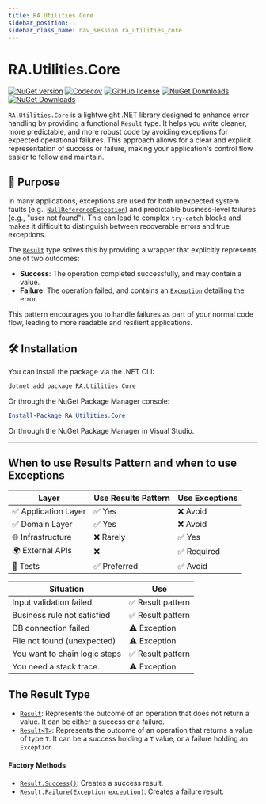 ```yaml
---
title: RA.Utilities.Core
sidebar_position: 1
sidebar_class_name: nav_session ra_utilities_core
---
```



<p align="center">
<LogoSvg width={'12rem'} height={'12rem'} />
</p>


# RA.Utilities.Core

[![NuGet version](https://img.shields.io/nuget/v/RA.Utilities.Core?logo=nuget&label=NuGet)](https://www.nuget.org/packages/RA.Utilities.Core/)
[![Codecov](https://codecov.io/github/RedonAlla/RA.Utilities/graph/badge.svg)](https://codecov.io/github/RedonAlla/RA.Utilities)
[![GitHub license](https://img.shields.io/github/license/RedonAlla/RA.Utilities)](https://github.com/RedonAlla/RA.Utilities/blob/main/LICENSE)
[![NuGet Downloads](https://img.shields.io/nuget/dt/RA.Utilities.Core.svg)](https://www.nuget.org/packages/RA.Utilities.Core/)
[![NuGet Downloads](https://img.shields.io/nuget/dt/RA.Utilities.Core.svg)](https://www.nuget.org/packages/RA.Utilities.Core/)


`RA.Utilities.Core` is a lightweight .NET library designed to enhance error handling by providing a functional `Result` type.
It helps you write cleaner, more predictable, and more robust code by avoiding exceptions for expected operational failures.
This approach allows for a clear and explicit representation of success or failure, making your application's control flow easier to follow and maintain.

## 🎯 Purpose

In many applications, exceptions are used for both unexpected system faults (e.g., [`NullReferenceException`](https://learn.microsoft.com/en-us/dotnet/api/system.nullreferenceexception)) and predictable business-level failures (e.g., "user not found").
This can lead to complex `try-catch` blocks and makes it difficult to distinguish between recoverable errors and true exceptions.

The [`Result`](./Results.md) type solves this by providing a wrapper that explicitly represents one of two outcomes:

- **Success**: The operation completed successfully, and may contain a value.
- **Failure**: The operation failed, and contains an [`Exception`](https://learn.microsoft.com/en-us/dotnet/api/system.exception) detailing the error.

This pattern encourages you to handle failures as part of your normal code flow, leading to more readable and resilient applications.

## 🛠️ Installation

You can install the package via the .NET CLI:

```bash
dotnet add package RA.Utilities.Core
```

Or through the NuGet Package Manager console:

```powershell
Install-Package RA.Utilities.Core
```

Or through the NuGet Package Manager in Visual Studio.

---

## When to use Results Pattern and when to use Exceptions 

| Layer	               | Use Results Pattern | Use Exceptions |
| -------------------- | ------------------- | -------------- |
| ✅ Application Layer | ✅ Yes              | ❌ Avoid       |
| ✅ Domain Layer      | ✅ Yes              | ❌ Avoid       |
| 🌐 Infrastructure    | ❌ Rarely           | ✅ Yes         |
| 🌍 External APIs     | ❌                  | ✅ Required    |
| 🧪 Tests             | ✅ Preferred        | ✅ Avoid       |

| Situation	                    | Use               |
| ----------------------------- | ----------------- |
| Input validation failed       | ✅ Result pattern |
| Business rule not satisfied   | ✅ Result pattern |
| DB connection failed          | ⚠️ Exception      |
| File not found (unexpected)   | ⚠️ Exception      |
| You want to chain logic steps | ✅ Result pattern |
| You need a stack trace.       | ⚠️ Exception      |

## The Result Type

- [`Result`](./Results.md#result-class): Represents the outcome of an operation that does not return a value.
It can be either a success or a failure.
- [`Result<T>`](./Results.md#resulttresult-class): Represents the outcome of an operation that returns a value of type `T`.
It can be a success holding a `T` value, or a failure holding an `Exception`.

#### Factory Methods

- [`Result.Success()`](./Results.md): Creates a success result.
- `Result.Failure(Exception exception)`: Creates a failure result.

<br />
<br />

<DocCardList />